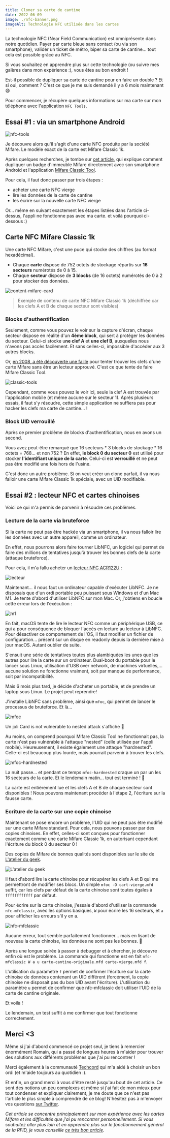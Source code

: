 ```yaml
---
title: Cloner sa carte de cantine
date: 2022-06-09
image: ./nfc-banner.png
imageAlt: Technologie NFC utilisée dans les cartes
---
```


La technologie NFC (Near Field Communication) est omniprésente dans notre quotidien. Payer par carte bleue sans contact (ou via son smartphone), valider un ticket de métro, biper sa carte de cantine... tout cela est possible grâce au NFC.

Si vous souhaitez en apprendre plus sur cette technologie (ou suivre mes galères dans mon expérience :), vous êtes au bon endroit !

Est-il possible de dupliquer sa carte de cantine pour en faire un double ? Et si oui, comment ? C'est ce que je me suis demandé il y a 6 mois maintenant 😄

Pour commencer, je récupère quelques informations sur ma carte sur mon téléphone avec l'application `NFC Tools`.

## Essai #1 : via un smartphone Android

![nfc-tools](./nfc-tools.jpg)

Je découvre alors qu'il s'agit d'une carte NFC produite par la société Mifare. Le modèle exact de la carte est Mifare Classic 1k.

Après quelques recherches, je tombe sur [cet article](https://www.latelierdugeek.fr/tag/mifare-classic/), qui explique comment dupliquer un badge d'immeuble Mifare directement avec son smartphone Android et l'application [Mifare Classic Tool](https://play.google.com/store/apps/details?id=de.syss.MifareClassicTool).

Pour cela, il faut donc passer par trois étapes :
* acheter une carte NFC vierge
* lire les données de la carte de cantine
* les écrire sur la nouvelle carte NFC vierge

Or... même en suivant exactement les étapes listées dans l'article ci-dessus, l'appli ne fonctionne pas avec ma carte. et voilà pourquoi ci-dessous :)

## Carte NFC Mifare Classic 1k 

Une carte NFC Mifare, c'est une puce qui stocke des chiffres (au format hexadécimal).

* Chaque **carte** dispose de 752 octets de stockage répartis sur **16 secteurs** numérotés de 0 à 15.
* Chaque **secteur** dispose de **3 blocks** (de 16 octets) numérotés de 0 à 2 pour stocker des données.

![content-mifare-card](./content-card-mifare.png)
> Exemple de contenu de carte NFC Mifare Classic 1k (déchiffrée car les clefs A et B de chaque secteur sont visibles)

### Blocks d'authentification

Seulement, comme vous pouvez le voir sur la capture d'écran, chaque secteur dispose en réalité d'un **4ème block**, qui sert à protéger les données du secteur. Celui-ci stocke u**ne clef A** et **une clef B**, auxquelles nous n'avons pas accès facilement. Et sans celles-ci, impossible d'accéder aux 3 autres blocks.

Or, [en 2008, a été découverte une faille](https://fr.wikipedia.org/wiki/Mifare#S%C3%A9curit%C3%A9) pour tenter trouver les clefs d'une carte Mifare sans être un lecteur approuvé. C'est ce que tente de faire Mifare Classic Tool.

![classic-tools](./classic-tools.jpg)

Cependant, comme vous pouvez le voir ici, seule la clef A est trouvée par l'application mobile (et même aucune sur le secteur 1). Après plusieurs essais, il faut s'y résoudre, cette simple application ne suffiera pas pour hacker les clefs ma carte de cantine... !

### Block UID verrouillé

Après ce premier problème de blocks d'authentification, nous en avons un second.

Vous avez peut-être remarqué que 16 secteurs \* 3 blocks de stockage \* 16 octets = 768... et non 752 ? En effet, **le block 0 du secteur 0** est utilisé pour stocker **l'identifiant unique de la carte**. Celui-ci est **verrouillé** et ne peut pas être modifié une fois hors de l'usine.

C'est donc un autre problème. Si on veut créer un clone parfait, il va nous falloir une carte Mifare Classic 1k spéciale, avec un UID modifiable.

## Essai #2 : lecteur NFC et cartes chinoises

Voici ce qui m'a permis de parvenir à résoudre ces problèmes.

### Lecture de la carte via bruteforce

Si la carte ne peut pas être hackée via un smartphone, il va nous falloir lire les données avec un autre appareil, comme un ordinateur.

En effet, nous pourrons alors faire tourner LibNFC, un logiciel qui permet de faire des millions de tentatives jusqu'à trouver les bonnes clefs de la carte (attaque bruteforce).

Pour cela, il m'a fallu acheter un [lecteur NFC ACR122U](https://boutique.latelierdugeek.fr/produit/rfid-nfc-lecteur-rfid-nfc-acr122u-compatible-libnfc/) :

![lecteur](./lecteur.jpg)

Maintenant... il nous faut un ordinateur capable d'exécuter LibNFC. Je ne disposais que d'un ordi portable peu puissant sous Windows et d'un Mac M1. Je tente d'abord d'utiliser LibNFC sur mon Mac. Or, j'obtiens en boucle cette erreur lors de l'exécution :

![m1](./mac-m1.png)

En fait, macOS tente de lire le lecteur NFC comme un périphérique USB, ce qui a pour conséquence de bloquer l'accès en lecture au lecteur à LibNFC. Pour désactiver ce comportement de l'OS, il faut modifier un fichier de configuration... présent sur un disque en readonly depuis la dernière mise à jour macOS. Autant oublier de suite.

S'ensuit une série de tentatives toutes plus alambiquées les unes que les autres pour lire la carte sur un ordinateur. Dual-boot du portable pour le lancer sous Linux, utilisation d'USB over network, de machines virtuelles,... aucune solution ne fonctionne vraiment, soit par manque de performance, soit par incompatibilité.

Mais 6 mois plus tard, je décide d'acheter un portable, et de prendre un laptop sous Linux. Le projet peut reprendre!

J'installe LibNFC sans problème, ainsi que `mfoc`, qui permet de lancer le processus de bruteforce. Et là...

![mfoc](./mfoc-error.png)

Un joli Card is not vulnerable to nested attack s'affiche 🙂

Au moins, on comprend pourquoi Mifare Classic Tool ne fonctionnait pas, la carte n'est pas vulnérable à l'attaque "nested" (celle utilisée par l'appli mobile). Heureusement, il existe également une attaque "hardnested". Celle-ci est beaucoup plus lourde, mais pourrait parvenir à trouver les clefs.

![mfoc-hardnested](./mfoc-hardnested.png)

La nuit passe... et pendant ce temps `mfoc-hardnested` craque un par un les 16 secteurs de la carte. Et le lendemain matin... tout est terminé ! 🎉

La carte est entièrement lue et les clefs A et B de chaque secteur sont disponibles ! Nous pouvons maintenant procéder à l'étape 2, l'écriture sur la fausse carte.

### Ecriture de la carte sur une copie chinoise

Maintenant se pose encore un problème, l'UID qui ne peut pas être modifié sur une carte Mifare standard. Pour cela, nous pouvons passer par des copies chinoises. En effet, celles-ci sont conçues pour fonctionner exactement comme une carte Mifare Classic 1k, en autorisant cependant l'écriture du block 0 du secteur 0 !

Des copies de Mifare de bonnes qualités sont disponibles sur le site de [L'atelier du geek](https://boutique.latelierdugeek.fr/).

![L'atelier du geek](./latelierdugeek.png)

Il faut d'abord lire la carte chinoise pour récupérer les clefs A et B qui me permettront de modifier ses blocs. Un simple `mfoc -O cart-vierge.mfd` suffit, car les clefs par défaut de la carte chinoise sont toutes égales à `ffffffffffff` par défaut.

Pour écrire sur la carte chinoise, j'essaie d'abord d'utiliser la commande `nfc-mfclassic`, avec les options basiques, `W` pour écrire les 16 secteurs, et `a` pour afficher les erreurs s'il y en a.

![nfc-mfclassic](./nfc-mfclassic-1.png)

Aucune erreur, tout semble parfaitement fonctionner... mais en lisant de nouveau la carte chinoise, les données ne sont pas les bonnes. 🥲

Après une longue soirée à passer à debugger et à chercher, je découvre enfin où est le problème. La commande qui fonctionne est en fait `nfc-mfclassic W a u carte-cantine-originale.mfd carte-vierge.mfd f`.

L'utilisation du paramètre `f` permet de confirmer l'écriture sur la carte chinoise de données contenant un UID différent (forcément, la copie chinoise ne disposait pas du bon UID avant l'écriture).
L'utilisation du paramètre `u` permet de confirmer que nfc-mfclassic doit utiliser l'UID de la carte de cantine originale.

Et voilà !

Le lendemain, un test suffit à me confirmer que tout fonctionne correctement.

## Merci <3

Même si j'ai d'abord commencé ce projet seul, je tiens à remercier énormément Romain, qui a passé de longues heures à m'aider pour trouver des solutions aux différents problèmes que j'ai pu rencontrer !

Merci également à la communauté [Techcord](https://discord.com/invite/YaM7BwX) qui m'a aidé à choisir un bon ordi (et m'aide toujours au quotidien :).

Et enfin, un grand merci à vous d'être resté jusqu'au bout de cet article. Ce sont des notions un peu complexes et même si j'ai fait de mon mieux pour tout condenser et expliquer clairement, je me doute que ce n'est pas l'article le plus simple à comprendre de ce blog! N'hésitez pas à m'envoyer vos questions [sur Twitter](https://twitter.com/androz2091).

*Cet article se concentre principalement sur mon expérience avec les cartes Mifare et les difficultés que j'ai pu rencontrer personnellement. Si vous souhaitez aller plus loin et en apprendre plus sur le fonctionnement général de la RFID, je vous conseille [ce très bon article](https://sbedirect.com/fr/blog/article/comprendre-la-rfid-en-10-points.html).* 
